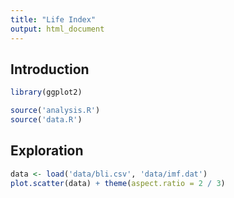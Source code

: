 ```yaml
---
title: "Life Index"
output: html_document
---
```


## Introduction

```r
library(ggplot2)

source('analysis.R')
source('data.R')
```

## Exploration

```r
data <- load('data/bli.csv', 'data/imf.dat')
plot.scatter(data) + theme(aspect.ratio = 2 / 3)
```